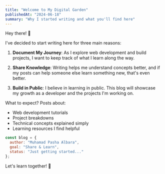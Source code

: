 ```yaml
---
title: "Welcome to My Digital Garden"
publishedAt: "2024-06-18"
summary: "Why I started writing and what you'll find here"
---
```


Hey there! 👋

I've decided to start writing here for three main reasons:

1. **Document My Journey**: As I explore web development and build projects, I want to keep track of what I learn along the way.

2. **Share Knowledge**: Writing helps me understand concepts better, and if my posts can help someone else learn something new, that's even better.

3. **Build in Public**: I believe in learning in public. This blog will showcase my growth as a developer and the projects I'm working on.

What to expect? Posts about:
- Web development tutorials
- Project breakdowns
- Technical concepts explained simply
- Learning resources I find helpful

```js
const blog = {
  author: "Muhamad Pasha Albara",
  goal: "Share & Learn",
  status: "Just getting started..."
};
```

Let's learn together! 🚀